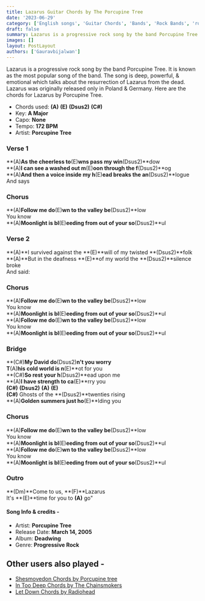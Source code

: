 ```yaml
---
title: Lazarus Guitar Chords by The Porcupine Tree
date: '2023-06-29'
category: ['English songs', 'Guitar Chords', 'Bands', 'Rock Bands', 'rock']
draft: false
summary: Lazarus is a progressive rock song by the band Porcupine Tree. It is known as the most popular song of the band. The song is deep, powerful, &amp; emotional which talks about the resurrection of Lazarus from the dead. Lazarus was originally released only in Poland &amp; Germany. Here are the chords for Lazarus by Porcupine Tree.
images: []
layout: PostLayout
authors: ['Gauravbijalwan']
---
```


Lazarus is a progressive rock song by the band Porcupine Tree. It is known as the most popular song of the band. The song is deep, powerful, & emotional which talks about the resurrection of Lazarus from the dead. Lazarus was originally released only in Poland & Germany. Here are the chords for Lazarus by Porcupine Tree.

- Chords used: **(A)** **(E)** **(Dsus2)** **(C#)**
- Key: **A Major**
- Capo: **None**
- Tempo: **172 BPM**
- Artist: **Porcupine Tree**

### Verse 1

**(A)**As the cheerless to**(E)**wns pass my win**(Dsus2)**dow\
**(A)**I can see a washed out m**(E)**oon through the f**(Dsus2)**og\
**(A)**And then a voice inside my h**(E)**ead breaks the an**(Dsus2)**logue\
And says

### Chorus

**(A)**Follow me do**(E)**wn to the valley be**(Dsus2)**low\
You know\
**(A)**Moonlight is bl**(E)**eeding from out of your so**(Dsus2)**ul

### Verse 2

**(A)**I survived against the **(E)**will of my twisted **(Dsus2)**folk\
**(A)**But in the deafness **(E)**of my world the **(Dsus2)**silence broke\
And said:

### Chorus

**(A)**Follow me do**(E)**wn to the valley be**(Dsus2)**low\
You know\
**(A)**Moonlight is bl**(E)**eeding from out of your so**(Dsus2)**ul\
**(A)**Follow me do**(E)**wn to the valley be**(Dsus2)**low\
You know\
**(A)**Moonlight is bl**(E)**eeding from out of your so**(Dsus2)**ul

### Bridge

**(C#)**My David do**(Dsus2)**n't you worry\
T**(A)**his cold world is n**(E)**ot for you\
**(C#)**So rest your h**(Dsus2)**ead upon me\
**(A)**I have strength to ca**(E)**rry you\
**(C#)** **(Dsus2)** **(A)** **(E)**\
**(C#)** Ghosts of the **(Dsus2)**twenties rising\
**(A)**Golden summers just ho**(E)**lding you

### Chorus

**(A)**Follow me do**(E)**wn to the valley be**(Dsus2)**low\
You know\
**(A)**Moonlight is bl**(E)**eeding from out of your so**(Dsus2)**ul\
**(A)**Follow me do**(E)**wn to the valley be**(Dsus2)**low\
You know\
**(A)**Moonlight is bl**(E)**eeding from out of your so**(Dsus2)**ul

### Outro

**(Dm)**Come to us, **(F)**Lazarus\
It's **(E)**time for you to **(A)** go"

#### Song Info & credits -

- Artist: **Porcupine Tree**
- Release Date: **March 14, 2005**
- Album: **Deadwing**
- Genre: **Progressive Rock**

## Other users also played -

- [Shesmovedon Chords by Porcupine tree](https://www.chordsco.com/chords/shesmovedon-chords-by-porcupine-tree)
- [In Too Deep Chords by The Chainsmokers](https://www.chordsco.com/chords/in-too-deep-chords-by-the-chainsmokers)
- [Let Down Chords by Radiohead](https://www.chordsco.com/chords/let-down-chords-by-radiohead)
